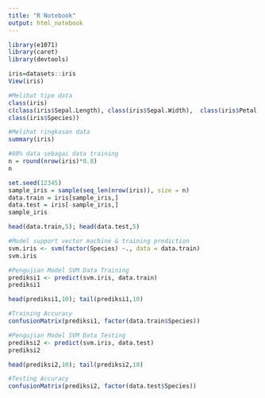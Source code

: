 ---
title: "R Notebook"
output: html_notebook
---

```{r}

library(e1071)
library(caret)
library(devtools)

```

```{r}

iris=datasets::iris
View(iris)

```

```{r}

#Melihat tipe data
class(iris)
c(class(iris$Sepal.Length), class(iris$Sepal.Width),  class(iris$Petal.Length),class(iris$Petal.Width),
class(iris$Species))

```

```{r}

#Melihat ringkasan data
summary(iris)

```

```{r}

#80% data sebagai data training
n = round(nrow(iris)*0.8)
n

```

```{r}

set.seed(12345)
sample_iris = sample(seq_len(nrow(iris)), size = n)
data.train = iris[sample_iris,]
data.test = iris[-sample_iris,]
sample_iris

```

```{r}

head(data.train,5); head(data.test,5)

```

```{r}

#Model support vector machine & training prediction
svm.iris <- svm(factor(Species) ~., data = data.train)
svm.iris

```

```{r}

#Pengujian Model SVM Data Training
prediksi1 <- predict(svm.iris, data.train)
prediksi1

```

```{r}

head(prediksi1,10); tail(prediksi1,10)

```

```{r}
#Training Accuracy
confusionMatrix(prediksi1, factor(data.train$Species))

```

```{r}

#Pengujian Model SVM Data Testing
prediksi2 <- predict(svm.iris, data.test)
prediksi2

```

```{r}

head(prediksi2,10); tail(prediksi2,10)

```

```{r}

#Testing Accuracy
confusionMatrix(prediksi2, factor(data.test$Species))

```

